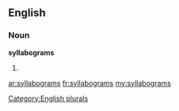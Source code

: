 ==English==

===Noun===
'''syllabograms'''

# {{plural of|[[syllabogram]]}}

[[Category:English plurals]]

[[ar:syllabograms]]
[[fr:syllabograms]]
[[my:syllabograms]]